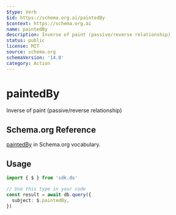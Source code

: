 ```yaml
---
$type: Verb
$id: https://schema.org.ai/paintedBy
$context: https://schema.org.ai
name: paintedBy
description: Inverse of paint (passive/reverse relationship)
status: public
license: MIT
source: schema.org
schemaVersion: '14.0'
category: Action
---
```


# paintedBy

Inverse of paint (passive/reverse relationship)

## Schema.org Reference

[paintedBy](https://schema.org/PaintAction) in Schema.org vocabulary.

## Usage

```typescript
import { $ } from 'sdk.do'

// Use this type in your code
const result = await db.query({
  subject: $.paintedBy,
})
```
